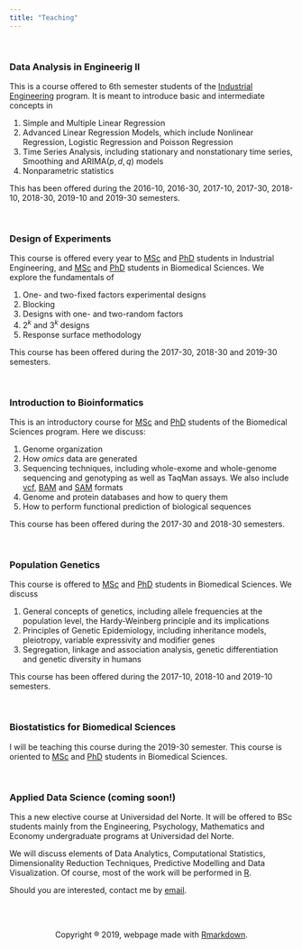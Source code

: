 ```yaml
---
title: "Teaching"
---
```

<br>

### Data Analysis in Engineerig II
This is a course offered to 6th semester students of the [Industrial Engineering](https://www.uninorte.edu.co/web/ingenieria-industrial) program. It is meant to introduce basic and intermediate concepts in

1. Simple and Multiple Linear Regression
2. Advanced Linear Regression Models, which include Nonlinear Regression, Logistic Regression and Poisson Regression
3. Time Series Analysis, including stationary and nonstationary time series, Smoothing and ARIMA$(p,d,q)$ models
4. Nonparametric statistics

This has been offered during the 2016-10, 2016-30, 2017-10, 2017-30, 2018-10,  2018-30, 2019-10 and 2019-30 semesters.

<br>

### Design of Experiments 
This course is offered every year to [MSc](https://www.uninorte.edu.co/web/maestria-en-ingenieria-industrial) and [PhD](https://www.uninorte.edu.co/web/doctorado-en-ingenieria-industrial) students in Industrial Engineering, and [MSc](https://www.uninorte.edu.co/web/maestria-en-ciencias-basicas-biomedicas) and [PhD](https://www.uninorte.edu.co/web/doctorado-en-ciencias-biomedicas) students in Biomedical Sciences. We explore the fundamentals of 

1. One- and two-fixed factors experimental designs
2. Blocking
3. Designs with one- and two-random factors
4. $2^k$ and $3^k$ designs
5. Response surface methodology

This course has been offered during the 2017-30, 2018-30 and 2019-30 semesters.

<br>


### Introduction to Bioinformatics
This is an introductory course for  [MSc](https://www.uninorte.edu.co/web/maestria-en-ciencias-basicas-biomedicas) and [PhD](https://www.uninorte.edu.co/web/doctorado-en-ciencias-biomedicas) students of the Biomedical Sciences program.  Here we discuss: 

1. Genome organization
2. How *omics* data are generated
3. Sequencing techniques, including whole-exome and whole-genome sequencing and genotyping as well as TaqMan assays. We also include [vcf](https://www.ebi.ac.uk/training/online/course/human-genetic-variation-i-introduction-2019/variant-identification-and-analysis-0#targetText=VCF%20is%20the%20standard%20file%20format%20for%20storing%20variation%20data.&targetText=VCF%20is%20a%20preferred%20format,are%20tab%20delimited%20text%20files.), [BAM](https://genome.sph.umich.edu/wiki/BAM) and [SAM](https://en.wikipedia.org/wiki/SAM_(file_format)) formats
4. Genome and protein databases and how to query them
5. How to perform functional prediction of biological sequences

This course has been offered during the 2017-30 and 2018-30 semesters.

<br>

### Population Genetics
This course is offered to  [MSc](https://www.uninorte.edu.co/web/maestria-en-ciencias-basicas-biomedicas) and [PhD](https://www.uninorte.edu.co/web/doctorado-en-ciencias-biomedicas)  students in Biomedical Sciences. We discuss

1. General concepts of genetics, including allele frequencies at the population level, the Hardy-Weinberg principle and its implications
2. Principles of Genetic Epidemiology, including inheritance models, pleiotropy, variable expressivity and modifier genes
3. Segregation, linkage and association analysis, genetic differentiation and genetic diversity in humans

This course has been offered during the 2017-10, 2018-10 and 2019-10 semesters.

<br>

### Biostatistics for Biomedical Sciences
I will be teaching this course during the 2019-30 semester. This course is oriented to  [MSc](https://www.uninorte.edu.co/web/maestria-en-ciencias-basicas-biomedicas) and [PhD](https://www.uninorte.edu.co/web/doctorado-en-ciencias-biomedicas)  students in Biomedical Sciences. 

<br>


### Applied Data Science (coming soon!)
This a new elective course at Universidad del Norte. It will be offered to BSc students mainly from the Engineering, Psychology, Mathematics and Economy undergraduate programs at Universidad del Norte.     

We will discuss elements of Data Analytics, Computational Statistics, Dimensionality Reduction Techniques, Predictive Modelling and Data Visualization. Of course, most of the work will be performed in [R](https://www.r-project.org/).

Should you are interested, contact me by [email](mailto:jvelezv@uninorte.edu.co).

<br><br>


<center>
Copyright ® 2019, webpage made with [Rmarkdown](https://rmarkdown.rstudio.com/).
<center>